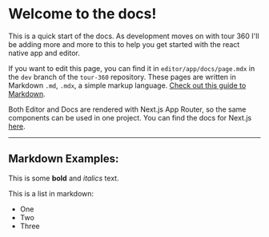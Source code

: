 # Welcome to the docs!

This is a quick start of the docs. As development moves on with tour 360 I'll be adding more and more to this to help you get started with the react native app and editor.

If you want to edit this page, you can find it in `editor/app/docs/page.mdx` in the `dev` branch of the `tour-360` repository. These pages are written in Markdown `.md`, `.mdx`, a simple markup language. [Check out this guide to Markdown](https://www.markdownguide.org/basic-syntax/).

Both Editor and Docs are rendered with Next.js App Router, so the same components can be used in one project. You can find the docs for Next.js [here](https://nextjs.org/docs/getting-started).

---

## Markdown Examples:

This is some **bold** and _italics_ text.

This is a list in markdown:

- One
- Two
- Three
